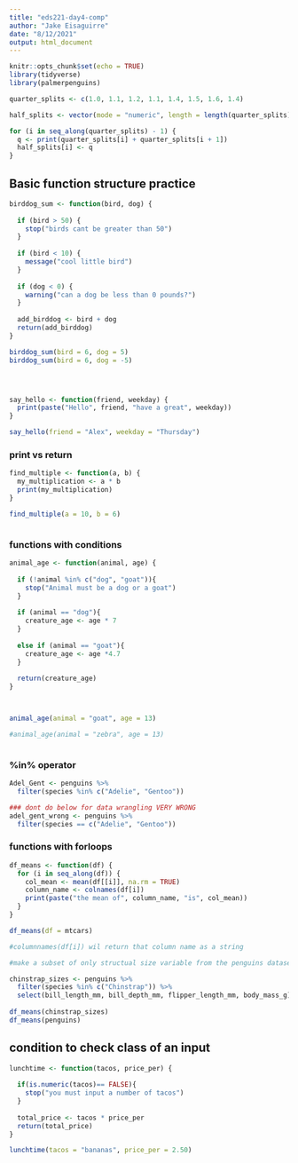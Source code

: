 ```yaml
---
title: "eds221-day4-comp"
author: "Jake Eisaguirre"
date: "8/12/2021"
output: html_document
---
```


```r
knitr::opts_chunk$set(echo = TRUE)
library(tidyverse)
library(palmerpenguins)


```

```r
quarter_splits <- c(1.0, 1.1, 1.2, 1.1, 1.4, 1.5, 1.6, 1.4)

half_splits <- vector(mode = "numeric", length = length(quarter_splits) - 1)

for (i in seq_along(quarter_splits) - 1) {
  q <- print(quarter_splits[i] + quarter_splits[i + 1])
  half_splits[i] <- q           
}


```

## Basic function structure practice 

```r

birddog_sum <- function(bird, dog) {
  
  if (bird > 50) {
    stop("birds cant be greater than 50")
  }
  
  if (bird < 10) {
    message("cool little bird")
  }
  
  if (dog < 0) {
    warning("can a dog be less than 0 pounds?")
  }
  
  add_birddog <- bird + dog
  return(add_birddog)
}

birddog_sum(bird = 6, dog = 5)
birddog_sum(bird = 6, dog = -5)





```


```r
say_hello <- function(friend, weekday) {
  print(paste("Hello", friend, "have a great", weekday))
}

say_hello(friend = "Alex", weekday = "Thursday")


```

### print vs return

```r

find_multiple <- function(a, b) {
  my_multiplication <- a * b
  print(my_multiplication)
}

find_multiple(a = 10, b = 6)



```

### functions with conditions
```r

animal_age <- function(animal, age) {
  
  if (!animal %in% c("dog", "goat")){
    stop("Animal must be a dog or a goat")
  }
  
  if (animal == "dog"){
    creature_age <- age * 7
  }
  
  else if (animal == "goat"){
    creature_age <- age *4.7
  }
  
  return(creature_age)
}



animal_age(animal = "goat", age = 13)

#animal_age(animal = "zebra", age = 13)



```
### %in% operator

```r

Adel_Gent <- penguins %>% 
  filter(species %in% c("Adelie", "Gentoo"))

### dont do below for data wrangling VERY WRONG
adel_gent_wrong <- penguins %>% 
  filter(species == c("Adelie", "Gentoo"))
```

### functions with forloops

```r

df_means <- function(df) {
  for (i in seq_along(df)) {
    col_mean <- mean(df[[i]], na.rm = TRUE)
    column_name <- colnames(df[i])
    print(paste("the mean of", column_name, "is", col_mean))
  }
}

df_means(df = mtcars)

#columnnames(df[i]) wil return that column name as a string

```

```r
#make a subset of only structual size variable from the penguins dataset chinstrap

chinstrap_sizes <- penguins %>% 
  filter(species %in% c("Chinstrap")) %>% 
  select(bill_length_mm, bill_depth_mm, flipper_length_mm, body_mass_g)
 
df_means(chinstrap_sizes) 
df_means(penguins)


```
## condition to check class of an input
```r

lunchtime <- function(tacos, price_per) {
  
  if(is.numeric(tacos)== FALSE){
    stop("you must input a number of tacos")
  }
  
  total_price <- tacos * price_per
  return(total_price)
}

lunchtime(tacos = "bananas", price_per = 2.50)


```

